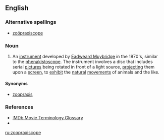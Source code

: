 ==English==

===Alternative spellings===
* [[zoöpraxiscope]]

===Noun===
{{en-noun}}

# {{photography|history}} An [[instrument]] developed by [[w:Eadweard Muybridge|Eadweard Muybridge]] in the 1870's, similar to the [[phenakistoscope]].  The instrument involves a disc that includes serial [[pictures]]  being rotated in front of a light source, [[project]]ing them upon a [[screen]], to [[exhibit]] the [[natural]] [[movements]] of animals and the like.

====Synonyms====
* [[zoopraxis]]


===References===
* [http://www.imdb.com/Glossary/Z IMDb Movie Terminology Glossary]
* {{webster}}

[[ru:zoopraxiscope]]